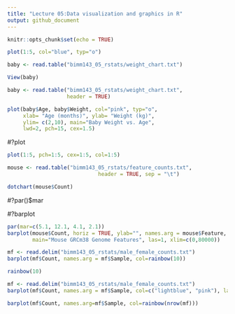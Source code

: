 ```yaml
---
title: "Lecture 05:Data visualization and graphics in R"
output: github_document
---
```


```r
knitr::opts_chunk$set(echo = TRUE)
```

```r
plot(1:5, col="blue", typ="o")
```

```r
baby <- read.table("bimm143_05_rstats/weight_chart.txt")
```

```r
View(baby)
```

```r
baby <- read.table("bimm143_05_rstats/weight_chart.txt", 
                   header = TRUE)
```

```r
plot(baby$Age, baby$Weight, col="pink", typ="o", 
     xlab= "Age (months)", ylab= "Weight (kg)",
     ylim= c(2,10), main="Baby Weight vs. Age",
     lwd=2, pch=15, cex=1.5)
```

#?plot

```r
plot(1:5, pch=1:5, cex=1:5, col=1:5)
```

```r
mouse <- read.table("bimm143_05_rstats/feature_counts.txt", 
                             header = TRUE, sep = "\t")
```

```r
dotchart(mouse$Count)
```

#?par()$mar

#?barplot
```r
par(mar=c(5.1, 12.1, 4.1, 2.1))
barplot(mouse$Count, horiz = TRUE, ylab="", names.arg = mouse$Feature, 
        main="Mouse GRCm38 Genome Features", las=1, xlim=c(0,80000))
```

```r
mf <- read.delim("bimm143_05_rstats/male_female_counts.txt")
barplot(mf$Count, names.arg = mf$Sample, col=rainbow(10))
```

```r
rainbow(10)
```

```r
mf <- read.delim("bimm143_05_rstats/male_female_counts.txt")
barplot(mf$Count, names.arg = mf$Sample, col=c("lightblue", "pink"), las=2)
```

```r
barplot(mf$Count, names.arg=mf$Sample, col=rainbow(nrow(mf)))
```


